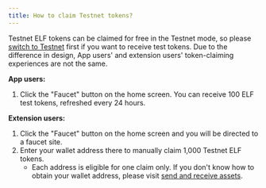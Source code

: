 ```yaml
---
title: How to claim Testnet tokens?
---
```


Testnet ELF tokens can be claimed for free in the Testnet mode, so please <u>switch to Testnet</u> first if you want to receive test tokens.
Due to the difference in design, App users' and extension users' token-claiming experiences are not the same.

**App users:**

1. Click the "Faucet" button on the home screen. You can receive 100 ELF test tokens, refreshed every 24 hours.

**Extension users:**

1. Click the "Faucet" button on the home screen and you will be directed to a faucet site.
2. Enter your wallet address there to manually claim 1,000 Testnet ELF tokens.
   * Each address is eligible for one claim only. If you don't know how to obtain your wallet address, please visit <u>send and receive assets</u>.
